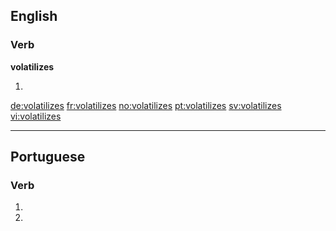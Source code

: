 ==English==

===Verb===
'''volatilizes'''

# {{third-person singular of|volatilize}}

[[de:volatilizes]]
[[fr:volatilizes]]
[[no:volatilizes]]
[[pt:volatilizes]]
[[sv:volatilizes]]
[[vi:volatilizes]]

----
==Portuguese==

===Verb===
{{head|pt|verb form}}
# {{conjugation of|volatilizar||2|s|present|subjunctive|lang=pt}}
# {{conjugation of|volatilizar||2|s|negative|imperative|lang=pt}}
{{rfc-auto}}